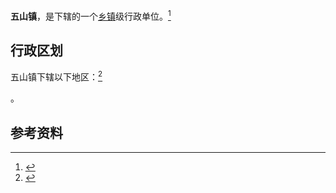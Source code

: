 {{中国乡级行政区|42/06/25/104/000}}

'''五山镇'''，是{{PRC admin/fullname|42/06/25/104/000|3}}下辖的一个[[乡镇|乡镇]]级行政单位。<ref>{{PRC admin/ref sgc|{{PRC admin/parent|42/06/25/104/000}}}}</ref>

== 行政区划 ==

五山镇下辖以下地区：<ref>{{PRC admin/ref sgc|42/06/25/104/000}}</ref>

{{PRC admin/children|42/06/25/104/000}}。

== 参考资料 ==

{{reflist}}

{{行政区划小作品}}
{{PRC admin/navcat|42/06/25/104/000}}